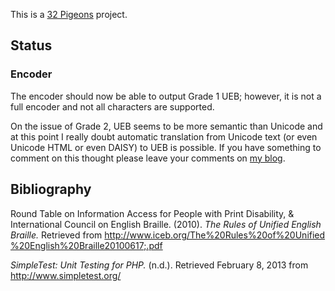 This is a [http://gniw.ca/32pigeons 32 Pigeons] project.

==Status==
===Encoder===
The encoder should now be able to output Grade 1 UEB;
however, it is not a full encoder and not all characters are supported.

On the issue of Grade 2, UEB seems to be more semantic than Unicode
and at this point I really doubt automatic translation
from Unicode text (or even Unicode HTML or even DAISY) to UEB is possible.
If you have something to comment on this thought
please leave your comments on [http://incd.ambroseli.ca/node/51 my blog].

==Bibliography==

Round Table on Information Access for People with Print Disability,
&
International Council on English Braille.
(2010).
''The Rules of Unified English Braille.''
Retrieved
from
[http://www.iceb.org/The%20Rules%20of%20Unified%20English%20Braille20100617.pdf http://&#8203;www.&#8203;iceb.&#8203;org/&#8203;The&#8203;%20&#8203;Rules&#8203;%20&#8203;of&#8203;%20&#8203;Unified&#8203;%20&#8203;English&#8203;%20&#8203;Braille&#8203;2010&#8203;06&#8203;17&#8203;.&#8203;pdf]

''SimpleTest: Unit Testing for PHP.''
(n.d.).
Retrieved
February 8, 2013
from
[http://www.simpletest.org/ http://&#8203;www.simpletest.org/]


